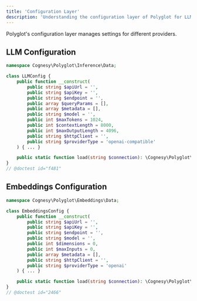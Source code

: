 ```yaml
---
title: 'Configuration Layer'
description: 'Understanding the configuration layer of Polyglot for LLM and Embeddings.'
---
```


Polyglot's configuration layer manages settings for different providers.

## LLM Configuration

```php
namespace Cognesy\Polyglot\Inference\Data;

class LLMConfig {
    public function __construct(
        public string $apiUrl = '',
        public string $apiKey = '',
        public string $endpoint = '',
        public array $queryParams = [],
        public array $metadata = [],
        public string $model = '',
        public int $maxTokens = 1024,
        public int $contextLength = 8000,
        public int $maxOutputLength = 4096,
        public string $httpClient = '',
        public string $providerType = 'openai-compatible'
    ) { ... }

    public static function load(string $connection): \Cognesy\Polyglot\Inference\Config\LLMConfig { ... }
}
// @doctest id="f481"
```

## Embeddings Configuration

```php
namespace Cognesy\Polyglot\Embeddings\Data;

class EmbeddingsConfig {
    public function __construct(
        public string $apiUrl = '',
        public string $apiKey = '',
        public string $endpoint = '',
        public string $model = '',
        public int $dimensions = 0,
        public int $maxInputs = 0,
        public array $metadata = [],
        public string $httpClient = '',
        public string $providerType = 'openai'
    ) { ... }

    public static function load(string $connection): \Cognesy\Polyglot\Embeddings\Config\EmbeddingsConfig { ... }
}
// @doctest id="2466"
```
